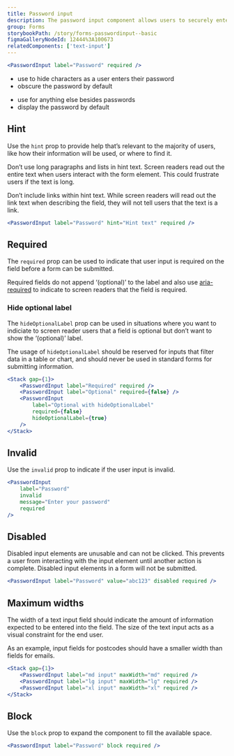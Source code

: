 ```yaml
---
title: Password input
description: The password input component allows users to securely enter a password. The text is obscured by default, but can be revealed by pressing the ‘Show password’ checkbox.
group: Forms
storybookPath: /story/forms-passwordinput--basic
figmaGalleryNodeId: 12444%3A100673
relatedComponents: ['text-input']
---
```


```jsx live
<PasswordInput label="Password" required />
```

<DoHeading />

- use to hide characters as a user enters their password
- obscure the password by default

<DontHeading />

- use for anything else besides passwords
- display the password by default

## Hint

Use the `hint` prop to provide help that’s relevant to the majority of users, like how their information will be used, or where to find it.

Don’t use long paragraphs and lists in hint text. Screen readers read out the entire text when users interact with the form element. This could frustrate users if the text is long.

Don’t include links within hint text. While screen readers will read out the link text when describing the field, they will not tell users that the text is a link.

```jsx live
<PasswordInput label="Password" hint="Hint text" required />
```

## Required

The `required` prop can be used to indicate that user input is required on the field before a form can be submitted.

Required fields do not append ‘(optional)’ to the label and also use [aria-required](https://developer.mozilla.org/en-US/docs/Web/Accessibility/ARIA/Attributes/aria-required) to indicate to screen readers that the field is required.

### Hide optional label

The `hideOptionalLabel` prop can be used in situations where you want to indiciate to screen reader users that a field is optional but don’t want to show the ‘(optional)’ label.

The usage of `hideOptionalLabel` should be reserved for inputs that filter data in a table or chart, and should never be used in standard forms for submitting information.

```jsx live
<Stack gap={1}>
	<PasswordInput label="Required" required />
	<PasswordInput label="Optional" required={false} />
	<PasswordInput
		label="Optional with hideOptionalLabel"
		required={false}
		hideOptionalLabel={true}
	/>
</Stack>
```

## Invalid

Use the `invalid` prop to indicate if the user input is invalid.

```jsx live
<PasswordInput
	label="Password"
	invalid
	message="Enter your password"
	required
/>
```

## Disabled

Disabled input elements are unusable and can not be clicked. This prevents a user from interacting with the input element until another action is complete. Disabled input elements in a form will not be submitted.

```jsx live
<PasswordInput label="Password" value="abc123" disabled required />
```

## Maximum widths

The width of a text input field should indicate the amount of information expected to be entered into the field. The size of the text input acts as a visual constraint for the end user.

As an example, input fields for postcodes should have a smaller width than fields for emails.

```jsx live
<Stack gap={1}>
	<PasswordInput label="md input" maxWidth="md" required />
	<PasswordInput label="lg input" maxWidth="lg" required />
	<PasswordInput label="xl input" maxWidth="xl" required />
</Stack>
```

## Block

Use the `block` prop to expand the component to fill the available space.

```jsx live
<PasswordInput label="Password" block required />
```
